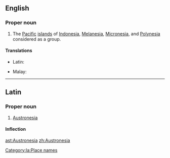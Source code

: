==English==

===Proper noun===
{{wikipedia}}
{{en-proper noun}}

# The [[Pacific]] [[island]]s of [[Indonesia]], [[Melanesia]], [[Micronesia]], and [[Polynesia]] considered as a group.

====Translations====
{{trans-top|group of islands}}
* Latin: {{t|la|Austronesia}}
{{trans-mid}}
* Malay: {{t|ms|Austronesia}}
{{trans-bottom}}

----

==Latin==

===Proper noun===
{{la-proper noun|Austronesia|Austronesiae|Austronesiae|f|first}}

# [[#English|Austronesia]]

====Inflection====
{{la-decl-1st|loc=1|num=sg|Austronesi}}

[[Category:la:Place names]]

[[ast:Austronesia]]
[[zh:Austronesia]]
